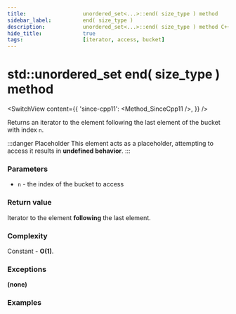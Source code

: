 ```yaml
---
title:					unordered_set<...>::end( size_type ) method
sidebar_label:			end( size_type )
description:			unordered_set<...>::end( size_type ) method C++ documentation
hide_title:				true
tags:					[iterator, access, bucket]
---
```



<!----------------- Codes ---------------------->

<!-- end( size_type ) -->

# std::unordered_set end( size_type ) method

<SwitchView content={{
    'since-cpp11': <Method_SinceCpp11 />,
    }} />

Returns an iterator to the element following the last element of the bucket with index `n`.

:::danger Placeholder
This element acts as a placeholder, attempting to access it results in **undefined behavior**.
:::

### Parameters

 - `n` - the index of the bucket to access

### Return value

Iterator to the element **following** the last element.

### Complexity

Constant - **O(1)**.

### Exceptions

**(none)**

### Examples

<ImproveSection />
